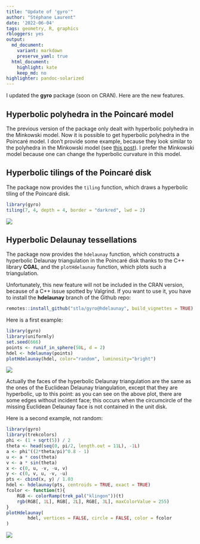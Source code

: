 ```yaml
---
title: "Update of 'gyro'"
author: "Stéphane Laurent"
date: '2022-06-04'
tags: geometry, R, graphics
rbloggers: yes
output:
  md_document:
    variant: markdown
    preserve_yaml: true
  html_document:
    highlight: kate
    keep_md: no
highlighter: pandoc-solarized
---
```


I updated the **gyro** package (soon on CRAN). Here are the new features.


## Hyperbolic polyhedra in the Poincaré model

The previous version of the package only dealt with hyperbolic polyhedra in 
the Minkowski model. Now it is possible to get hyperbolic polyhedra in the 
Poincaré model. I don't provide some example, because they look similar 
to the polyhedra in the Minkowski model (see 
[this post](https://laustep.github.io/stlahblog/posts/hyperbolicPolyhedra.html)). 
I prefer the Minkowski model because one can change the hyperbolic curvature 
in this model.


## Hyperbolic tilings of the Poincaré disk

The package now provides the `tiling` function, which draws a hyperbolic 
tiling of the Poincaré disk.

```r
library(gyro)
tiling(7, 4, depth = 4, border = "darkred", lwd = 2)
```

![](./figures/htiling_7-4.png)


## Hyperbolic Delaunay tessellations

The package now provides the `hdelaunay` function, which constructs a hyperbolic 
Delaunay triangulation in the Poincaré disk thanks to the C++ library **CGAL**, 
and the `plotHdelaunay` function, which plots such a triangulation.

Unfortunately, this new feature will not be included in the CRAN version, 
because of a C++ issue spotted by Valgrind. If you want to use it, you have to 
install the **hdelaunay** branch of the Github repo:

```r
remotes::install_github("stla/gyro@hdelaunay", build_vignettes = TRUE)
```

Here is a first example:

```r
library(gyro)
library(uniformly)
set.seed(666)
points <- runif_in_sphere(50L, d = 2)
hdel <- hdelaunay(points)
plotHdelaunay(hdel, color="random", luminosity="bright")
```

![](./figures/hdelaunay1.png)

Actually the faces of the hyperbolic Delaunay triangulation are the same as 
the ones of the Euclidean Delaunay triangulation, except that they are 
hyperbolic, up to this point: as you can see on the above plot, there are some 
edges without incident face; this occurs when the circumcircle of the 
missing Euclidean Delaunay face is not contained in the unit disk. 

Here is a second example, not random:

```r
library(gyro)
library(trekcolors)
phi <- (1 + sqrt(5)) / 2
theta <- head(seq(0, pi/2, length.out = 11L), -1L)
a <- phi^((2*theta/pi)^0.8 - 1)
u <- a * cos(theta)
v <- a * sin(theta)
x <- c(0, u, -v, -u, v)
y <- c(0, v, u, -v, -u)
pts <- cbind(x, y) / 1.03
hdel <- hdelaunay(pts, centroids = TRUE, exact = TRUE)
fcolor <- function(t){
	RGB <- colorRamp(trek_pal("klingon"))(t)
	rgb(RGB[, 1L], RGB[, 2L], RGB[, 3L], maxColorValue = 255)
}
plotHdelaunay(
		hdel, vertices = FALSE, circle = FALSE, color = fcolor
)
```

![](./figures/hdelaunay2.png)
